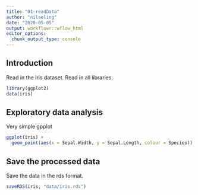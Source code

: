 ```yaml
---
title: "01-readData"
author: "nilseling"
date: "2020-05-05"
output: workflowr::wflow_html
editor_options:
  chunk_output_type: console
---
```


## Introduction

Read in the iris dataset.
Read in all libraries.

```r
library(ggplot2)
data(iris)
```

## Exploratory data analysis

Very simple gpplot

```r
ggplot(iris) +
  geom_point(aes(x = Sepal.Width, y = Sepal.Length, colour = Species))
```

## Save the processed data

Save the data in the rds format.

```r
saveRDS(iris, "data/iris.rds")
```

